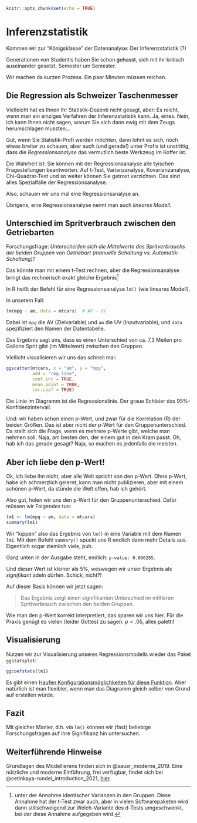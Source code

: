 


```r
knitr::opts_chunk$set(echo = TRUE)
```






# Inferenzstatistik


Kommen wir zur "Königsklasse" der Datenanalyse: Der Inferenzstatistik (?)

Generationen von Studentis haben Sie schon ~~gehasst~~, sich mit ihr kritisch auseinander gesetzt,
Semester um Semester.

Wir machen da kurzen Prozess. Ein paar Minuten müssen reichen.



## Die Regression als Schweizer Taschenmesser

Vielleicht hat es Ihnen Ihr Statistik-Dozenti nicht gesagt,
aber: Es reicht, wenn man ein einziges Verfahren der Inferenzstatistik kann.
Ja, eines.
Nein, ich kann Ihnen nicht sagen, warum Sie sich dann ewig mit dem Zeugs herumschlagen mussten...

Gut, wenn Sie Statistik-Profi werden möchten, dann lohnt es sich, noch etwas breiter zu
schauen, aber auch (und gerade!) unter Profis ist unstrittig, dass
die *Regressionsanalyse* das vermutlich beste Werkzeug im Koffer ist.

Die Wahrheit ist: Sie können mit der Regressionsanalyse alle tyischen Fragestellungen beantworten.
Auf t-Test, Varianzanalyse, Kovarianzanalyse, Chi-Quadrat-Test und so weiter können Sie getrost verzichten.
Das sind alles Spezialfälle der Regressionsanalyse.

Also, schauen wir uns mal eine Regressionsanalyse an.


Übrigens, eine Regressionsanalyse nennt man auch *lineares Modell*.



## Unterschied im Spritverbrauch zwischen den Getriebarten


Forschungsfrage: *Unterscheiden sich die Mittelwerte des Spritverbrauchs der beiden Gruppen von Getriebart (manuelle Schaltung vs. Automatik-Schaltung)?*

Das könnte man mit einem t-Test rechnen, aber die Regressionsanalyse bringt
das rechnerisch exakt gleiche Ergebnis^[unter der Annahme identischer Varianzen in den Gruppen. Diese Annahme hat der t-Test zwar auch, aber in vielen Softwarepaketen wird dann stillschweigend zur Welch-Variante des d-Tests umgeschwenkt, bei der diese Annahme aufgegeben wird.]


In R heißt der Befehl für eine Regressionsanalyse `lm()` (wie lineares Modell).

In unserem Fall:

```r
lm(mpg ~ am, data = mtcars)  # AV ~ UV
```

Dabei ist `mpg` die AV (Zielvariable) und `am` die UV (Inputvariable), und `data` spezifiziert den Namen der Datentabelle.



Das Ergebnis sagt uns, dass es einen Unterschied von ca. 7,3 Meilen pro Gallone Sprit gibt (im Mittelwert) zwischen den Gruppen.

Viellicht visualisieren wir uns das schnell mal:


```r
ggscatter(mtcars, x = "am", y = "mpg",
          add = "reg.line",
          conf.int = TRUE,
          mean.point = TRUE,
          cor.coef = TRUE)
```


Die Linie im Diagramm ist die Regressionslinie. Der graue Schleier das 95%-Konfidenzintervall.

Und: wir haben schon einen p-Wert, und zwar für die Korrelation (R) der beiden Größen.
Das ist aber nicht der p-Wert für den Gruppenunterschied.
Da stellt sich die Frage, wenn es mehrere p-Werte gibt, welche man nehmen soll.
Naja, am besten den, der einem gut in den Kram passt.
Oh, hab ich das gerade gesagt? Naja, so machen es jedenfalls die meisten.


## Aber ich liebe den p-Wert!


Ok, ich liebe ihn nicht, aber alle Welt spricht von den p-Wert.
Ohne p-Wert, habe ich schmerzlich gelernt, kann man nicht publizieren,
aber mit einem schönen p-Wert, da stünde die Welt offen, hab ich gehört.

Also gut, holen wir uns den p-Wert für den Gruppenunterschied. Dafür müssen wir Folgendes tun:


```r
lm1 <- lm(mpg ~ am, data = mtcars)
summary(lm1)
```

Wir "kippen" also das Ergebnis von `lm()` in eine Variable mit dem Namen `lm1`.
Mit dem Befehl `summary()` spuckt uns R endlich dann mehr Details aus. 
Eigentlich sogar ziemlich viele, puh.

Ganz unten in der Ausgabe steht, endlich: `p-value: 0.000285`.

Und dieser Wert ist kleiner als 5%, weswegen wir unser Ergebnis als *signifikant* adeln dürfen.
Schick, nicht?!

Auf dieser Basis können wir jetzt sagen: 

>   Das Ergebnis zeigt einen signifikanten Unterschied im mittleren Spritverbrauch zwischen den beiden Gruppen.


Wie man den p-Wert korrekt interpretiert, 
das sparen wir uns hier. 
Für die Praxis genügt es vielen (leider Gottes) zu sagen: $p<.05$, alles paletti!


## Visualisierung


Nutzen wir zur Visualisierung unseres Regressionsmodells wieder das Paket `ggstatsplot`:


```r
ggcoefstats(lm1)
```


Es gibt einen [Haufen Konfigurationsmöglichkeiten für diese Funktion](https://indrajeetpatil.github.io/ggstatsplot/reference/ggcoefstats.html).
Aber natürlich ist man flexibler,
wenn man das Diagramm gleich selber von Grund auf erstellen würde.


## Fazit


Mit gleicher Manier, d.h. via `lm()` können wir (fast) beliebige Forschungsfragen auf ihre Signifikanz hin untersuchen.


## Weiterführende Hinweise

Grundlagen des Modellierens finden sich in @sauer_moderne_2019. 
Eine nützliche und moderne Einführung, frei verfügbar, findet sich bei @cetinkaya-rundel_introduction_2021, [hier](https://openintro-ims.netlify.app/).




